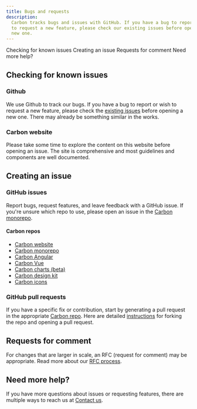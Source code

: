 ```yaml
---
title: Bugs and requests
description:
  Carbon tracks bugs and issues with GitHub. If you have a bug to report or wish
  to request a new feature, please check our existing issues before opening a
  new one.
---
```


<AnchorLinks>

<AnchorLink>Checking for known issues</AnchorLink>
<AnchorLink>Creating an issue</AnchorLink>
<AnchorLink>Requests for comment</AnchorLink>
<AnchorLink>Need more help?</AnchorLink>

</AnchorLinks>

## Checking for known issues

### Github

We use Github to track our bugs. If you have a bug to report or wish to request
a new feature, please check the
[existing issues](https://github.com/carbon-design-system/carbon/issues) before
opening a new one. There may already be something similar in the works.

### Carbon website

Please take some time to explore the content on this website before opening an
issue. The site is comprehensive and most guidelines and components are well
documented.

## Creating an issue

### GitHub issues

Report bugs, request features, and leave feedback with a GitHub issue. If you're
unsure which repo to use, please open an issue in the
[Carbon monorepo](https://github.com/carbon-design-system/carbon).

#### Carbon repos

- [Carbon website](https://github.com/carbon-design-system/carbon-website/issues/new/choose)
- [Carbon monorepo](https://github.com/carbon-design-system/carbon)
- [Carbon Angular](https://github.com/IBM/carbon-components-angular/issues/new)
- [Carbon Vue](https://github.com/carbon-design-system/carbon-components-vue/issues/new)
- [Carbon charts (beta)](https://github.com/carbon-design-system/carbon-charts/issues/new)
- [Carbon design kit](https://github.com/carbon-design-system/carbon-design-kit/issues/new)
- [Carbon icons](https://github.com/carbon-design-system/carbon-icons/issues/new)

### GitHub pull requests

If you have a specific fix or contribution, start by generating a pull request
in the appropriate
[Carbon repo](/developing/dev-resources#github-repos).
Here are detailed
[instructions](https://github.com/carbon-design-system/carbon-website/wiki/Creating-a-PR-through-github.com-UI)
for forking the repo and opening a pull request.

## Requests for comment

For changes that are larger in scale, an RFC (request for comment) may be
appropriate. Read more about our
[RFC process](https://github.com/carbon-design-system/rfcs).

## Need more help?

If you have more questions about issues or requesting features, there are
multiple ways to reach us at [Contact us](/help/contact-us).
